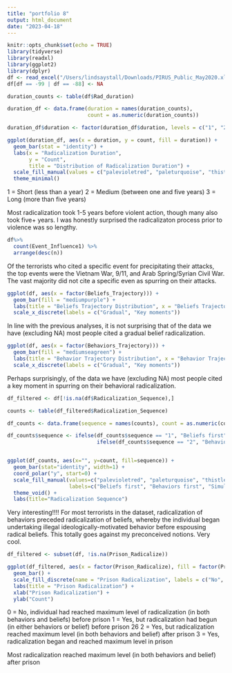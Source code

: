 ```yaml
---
title: "portfolio 8"
output: html_document
date: "2023-04-18"
---
```


```r
knitr::opts_chunk$set(echo = TRUE)
library(tidyverse)
library(readxl)
library(ggplot2)
library(dplyr)
df <- read_excel("/Users/lindsaystall/Downloads/PIRUS_Public_May2020.xlsx")
df[df == -99 | df == -88] <- NA
```

```r
duration_counts <- table(df$Rad_duration)

duration_df <- data.frame(duration = names(duration_counts),
                          count = as.numeric(duration_counts))

duration_df$duration <- factor(duration_df$duration, levels = c("1", "2", "3"))

ggplot(duration_df, aes(x = duration, y = count, fill = duration)) +
  geom_bar(stat = "identity") +
  labs(x = "Radicalization Duration",
       y = "Count",
       title = "Distribution of Radicalization Duration") +
  scale_fill_manual(values = c("palevioletred", "paleturquoise", "thistle2")) +
  theme_minimal()
```
1 = Short (less than a year)
2 = Medium (between one and five years)
3 = Long (more than five years)

Most radicalization took 1-5 years before violent action, though many also took five+ years. I was honestly surprised the radicalizaton process prior to violence was so lengthy.


```r
df%>%
  count(Event_Influence1) %>%
  arrange(desc(n))
```

Of the terrorists who cited a specific event for precipitating their attacks, the top events were the Vietnam War, 9/11, and Arab Spring/Syrian Civil War. The vast majority did not cite a specific even as spurring on their attacks.


```r
ggplot(df, aes(x = factor(Beliefs_Trajectory))) +
  geom_bar(fill = "mediumpurple") +
  labs(title = "Beliefs Trajectory Distribution", x = "Beliefs Trajectory", y = "Count") +
  scale_x_discrete(labels = c("Gradual", "Key moments"))
```

In line with the previous analyses, it is not surprising that of the data we have (excluding NA) most people cited a gradual belief radicalization.


```r
ggplot(df, aes(x = factor(Behaviors_Trajectory))) +
  geom_bar(fill = "mediumseagreen") +
  labs(title = "Behavior Trajectory Distribution", x = "Behavior Trajectory", y = "Count") +
  scale_x_discrete(labels = c("Gradual", "Key moments"))
```

Perhaps surprisingly, of the data we have (excluding NA) most people cited a key moment in spurring on their behavioral radicalization.


```r
df_filtered <- df[!is.na(df$Radicalization_Sequence),]

counts <- table(df_filtered$Radicalization_Sequence)

df_counts <- data.frame(sequence = names(counts), count = as.numeric(counts))

df_counts$sequence <- ifelse(df_counts$sequence == "1", "Beliefs first", 
                             ifelse(df_counts$sequence == "2", "Behaviors first", "Simultaneously"))


ggplot(df_counts, aes(x="", y=count, fill=sequence)) + 
  geom_bar(stat="identity", width=1) + 
  coord_polar("y", start=0) +
  scale_fill_manual(values=c("palevioletred", "paleturquoise", "thistle2"), 
                    labels=c("Beliefs first", "Behaviors first", "Simultaneously")) +
  theme_void() +
  labs(title="Radicalization Sequence")
```


Very interesting!!!! For most terrorists in the dataset, radicalization of behaviors preceded radicalization of beliefs, whereby the individual began undertaking illegal ideologically-motivated behavior before espousing radical beliefs. This totally goes against my preconceived notions. Very cool.


```r
df_filtered <- subset(df, !is.na(Prison_Radicalize))

ggplot(df_filtered, aes(x = factor(Prison_Radicalize), fill = factor(Prison_Radicalize))) +
  geom_bar() +
  scale_fill_discrete(name = "Prison Radicalization", labels = c("No", "Yes (before)", "Yes (after)", "Yes (in prison)")) +
  labs(title = "Prison Radicalization") +
  xlab("Prison Radicalization") +
  ylab("Count") 
```

0 = No, individual had reached maximum level of radicalization (in both behaviors and beliefs) before prison
1 = Yes, but radicalization had begun (in either behaviors or belief) before prison
26
2 = Yes, but radicalization reached maximum level (in both behaviors and belief) after prison
3 = Yes, radicalization began and reached maximum level in prison


Most radicalization reached maximum level (in both behaviors and belief) after prison